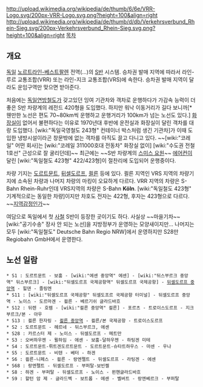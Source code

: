 {{{+1 S-Bahn Rhein-Ruhr}}}

http://upload.wikimedia.org/wikipedia/de/thumb/6/6e/VRR-Logo.svg/200px-VRR-Logo.svg.png?height=100&align=right http://upload.wikimedia.org/wikipedia/de/thumb/d/db/Verkehrsverbund_Rhein-Sieg.svg/200px-Verkehrsverbund_Rhein-Sieg.svg.png?height=100&align=right 
[[목차]]
== 개요 ==
[[독일]] [[노르트라인-베스트팔렌]] 전역(...)의 [[S반]] 시스템. 승차권 발매 지역에 따라서 라인-루르 교통조합(VRR) 또는 라인-지크 교통조합(VRS)에 속한다. 승차권 발매 지역이 달라도 운임구역만 맞으면 받아준다.

처음에는 [[독일연방철도]]가 갖고있던 잉여 기관차와 객차로 운행하다가 가감속 능력이 더 좋은 S반 차량계의 레전드 420형을 도입했다. 하지만 워낙 이동거리가 길다 보니까[* 웬만한 노선은 편도 70~80km씩 운행하고 운행거리가 100km가 넘는 노선도 있다.] [[화장실]]이 없어서 불편하다는 이유로 1970년대 후반에 운전실과 화장실이 달린 객차를 대랑 도입했다. [wiki:"독일국영철도 243형" 컨테이너 박스처럼 생긴 기관차]가 이때 도입한 냉방시설이라곤 창문밖에 없는 객차를 아직도 끌고 다니고 있다. ~~[wiki:"코레일" 어떤 회사]는 [wiki:"코레일 311000호대 전동차" 화장실 없이] [wiki:"수도권 전철 1호선" 근성으로 잘 굴리던데]~~ 최근에는 ~~S반 차량계의 [[스미스 요원]]~~ [[에어컨]]이 달린 [wiki:"독일철도 423형" 422/423형]이 절찬리에 도입되어 운행중이다.

차량 기지는 [[도르트문트]], [[뒤셀도르프]], [[쾰른]] 등에 있다. 쾰른 지역인 VRS 지역의 차량기지에 소속된 차량과 나머지 차량의 마킹이 오묘하게 다르다. VRR 지역의 차량은 S-Bahn Rhein-Ruhr인데 VRS지역의 차량은 S-Bahn '''Köln'''. [wiki:"독일철도 423형" 기계적으로는 동일한 차량]이지만 차호도 전자는 422형, 후자는 423형으로 다르다. ~~[[지역감정]]인가~~

여담으로 독일에서 첫 [[사철]] S반이 등장한 곳이기도 하다. 사실상 ~~마을기차~~ [wiki:"공기수송" 장사 안 되는 노선]을 지방정부가 운영하는 모양새이지만... 나머지는 모두 [wiki:"독일철도" Deutsche Bahn Regio NRW]에서 운영하지만 S28만 Regiobahn GmbH에서 운영한다.

== 노선 일람 ==
 * S1 : 도르트문트 - 보훔 - [wiki:"에센 중앙역" 에센] - [wiki:"뒤스부르크 중앙역" 뒤스부르크] - [wiki:"뒤셀도르프 국제공항역" 뒤셀도르프 국제공항] - [[뒤셀도르프 중앙역]] - 힐덴 - 졸링엔
 * S11 : [wiki:"뒤셀도르프 국제공항" 뒤셀도프르 국제공항 터미널] - 뒤셀도르프 중앙역 - 노이스 - 도르마겐 - 쾰른 - 베르기쉬 글라드바흐
 * S12 : 뒤렌 - 호렘 - [wiki:"쾰른 중앙역" 쾰른] - 포르츠 - 트로이스도르프 - 지크부르크/본 - 아우
 * S13 : 쾰른 한자링 - [[쾰른 중앙역]] - 쾰른/본 국제공항 - 트로이스도르프
 * S2 : 도르트문트 - 헤르네 - 뒤스부르크, 에센
 * S28 : 카르스터 제 - 노이스 - 뒤셀도르프 - 메트만
 * S3 : 오버하우젠 - 뮐하임 - 에센 - 보훔-달하우젠 - 하팅겐 미테
 * S4 : 도르트문트-뤼트겐도르트문트 - 도르트문트-슈타트하우스 - 마센 - 우나
 * S5 : 도르트문트 - 비텐 - 베터 - 하겐
 * S6 : 쾰른-니페스 - 쾰른 - 랑엔펠트 - 뒤셀도르프 - 라팅겐 - 에센
 * S68 : 랑엔펠트 - 뒤셀도르프 - 부퍼탈-보빈켈
 * S8 : 하겐 - 부퍼탈 - 뒤셀도르프 - 노이스 - 묀헨글라드바흐
 * S9 : 할턴 암 제 - 글라드벡 - 보트롭 - 에센 - 벨버트 - 랑엔베르크 - 부퍼탈
